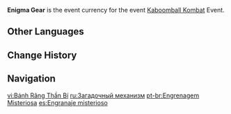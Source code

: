 {{Item Infobox
|id           = 000126
|image        = Item Enigma Gear.png
|type         = Event Items
|group        = Event Currencies
|rarity       = 4
|description  = Intricately crafted parts from Dodofortresses that look rather valuable. Can be exchanged for rewards.
|source1      = [[Kaboomball Kombat]]
|event        = Kaboomball Kombat
}}
'''Enigma Gear''' is the event currency for the event [[Kaboomball Kombat]] Event.

==Other Languages==
{{Other Languages
|en      = Enigma Gear
|zhs     = 神秘齿轮
|zhs_rm  = Shénmì Chǐlún
|zht     = 神秘齒輪
|zht_rm  = Shénmì Chǐlún
|zh_tl   = Mysterious Gear
|ja      = 不思議な歯車
|ja_rm   = Fushigi-na Haguruma
|ko      = 신비한 톱니바퀴
|ko_rm   = 
|ko_tl   = 
|es      = Engranaje misterioso
|es_tl   = Mysterious Gear
|fr      = Engrenage mystérieux
|fr_tl   = Mysterious Gear
|ru      = Загадочный механизм
|ru_tl   = 
|th      = Enigma Gear
|vi      = Bánh Răng Thần Bí
|vi_tl   = 
|de      = Geheimnisvolles Zahnrad
|de_tl   = Mysterious Gear
|id      = Enigma Gear
|pt      = Engrenagem Misteriosa
|pt_tl   = Mysterious Gear
}}

==Change History==
{{Change History|1.6}}

==Navigation==
{{Currency Navbox|Event}}

[[vi:Bánh Răng Thần Bí]]
[[ru:Загадочный механизм]]
[[pt-br:Engrenagem Misteriosa]]
[[es:Engranaje misterioso]]